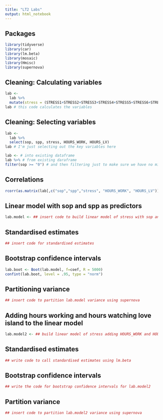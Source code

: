 ```yaml
---
title: "LT2 Labs"
output: html_notebook
---
```


## Packages

```r
library(tidyverse)
library(car)
library(lm.beta)
library(mosaic)
library(Hmisc)
library(supernova)
```

## Cleaning: Calculating variables

```r
lab <- 
  lab %>% 
  mutate(stress = (STRESS1+STRESS2+STRESS3+STRESS4+STRESS5+STRESS6+STRESS7)/7, sop = (SOP1+SOP2+SOP3+SOP4)/4, spp = (SPP1+SPP2+SPP3+SPP4)/4)
lab # this code calculates the variables
```

## Cleaning: Selecting variables

```r
lab <- 
  lab %>% 
  select(sop, spp, stress, HOURS_WORK, HOURS_LV)
lab # I'm just selecting out the key variables here

lab <- # into existing dataframe
lab %>% # from existing daraframe
filter(sop >= "0") # and then filtering just to make sure we have no missing values
```

## Correlations

```r
rcorr(as.matrix(lab[,c("sop","spp","stress", "HOURS_WORK", "HOURS_LV")], type="pearson"))
```

## Linear model with sop and spp as predictors

```r
lab.model <- ## insert code to build linear model of stress with sop and spp as predictors and save it as object lab.model 
```

## Standardised estimates

```r
## insert code for standardised estimates
```

## Bootstrap confidence intervals


```r
lab.boot <- Boot(lab.model, f=coef, R = 5000) 
confint(lab.boot, level = .95, type = "norm")
```

## Partitioning variance

```r
## insert code to partition lab.model variance using supernova
```


## Adding hours working and hours watching love island to the linear model

```r
lab.model2 <- ## build linear model of stress adding HOURS_WORK and HOURS_LV to sop and spp and save it as a new object called lab.model2
```

## Standardised estimates

```r
## write code to call standardised estimates using lm.beta
```

## Bootstrap confidence intervals

```r
## write the code for bootstrap confidence intervals for lab.model2
```

## Partition variance

```r
## insert code to partition lab.model2 variance using supernova
```

